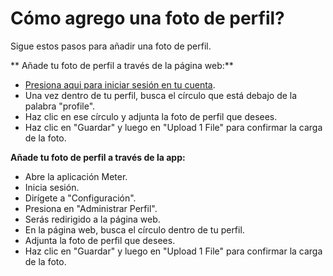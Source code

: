 # Cómo agrego una foto de perfil?

Sigue estos pasos para añadir una foto de perfil.

** Añade tu foto de perfil a través de la página web:**

* [Presiona aqui para iniciar sesión en tu cuenta](https://www.meterapp.co/es/account).
* Una vez dentro de tu perfil, busca el círculo que está debajo de la palabra "profile".
* Haz clic en ese círculo y adjunta la foto de perfil que desees.
* Haz clic en "Guardar" y luego en "Upload 1 File" para confirmar la carga de la foto.

**Añade tu foto de perfil a través de la app:**

* Abre la aplicación Meter.
* Inicia sesión.
* Dirígete a "Configuración". 
* Presiona en "Administrar Perfil".
* Serás redirigido a la página web.
* En la página web, busca el círculo dentro de tu perfil.
* Adjunta la foto de perfil que desees.
* Haz clic en "Guardar" y luego en "Upload 1 File" para confirmar la carga de la foto.

